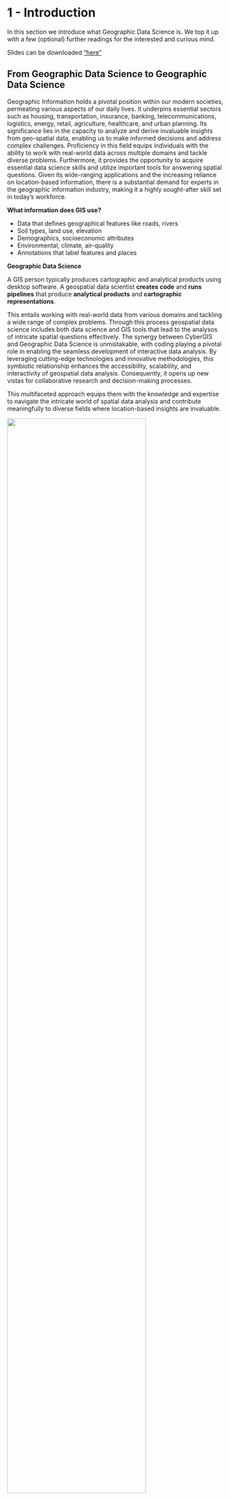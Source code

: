 # 1 - Introduction {#sec-intro}

In this section we introduce what Geographic Data Science is. We top it up with a few (optional) further readings for the interested and curious mind.

Slides can be downloaded ["here"](/html/introduction_gds.html)

## From Geographic Data Science to Geographic Data Science

Geographic Information holds a pivotal position within our modern societies, permeating various aspects of our daily lives. It underpins essential sectors such as housing, transportation, insurance, banking, telecommunications, logistics, energy, retail, agriculture, healthcare, and urban planning. Its significance lies in the capacity to analyze and derive invaluable insights from geo-spatial data, enabling us to make informed decisions and address complex challenges. Proficiency in this field equips individuals with the ability to work with real-world data across multiple domains and tackle diverse problems. Furthermore, it provides the opportunity to acquire essential data science skills and utilize important tools for answering spatial questions. Given its wide-ranging applications and the increasing reliance on location-based information, there is a substantial demand for experts in the geographic information industry, making it a highly sought-after skill set in today's workforce.

**What information does GIS use?** 

- Data that defines geographical features like roads, rivers
- Soil types, land use, elevation 
- Demographics, socioeconomic attributes 
- Environmental, climate, air-quality
- Annotations that label features and places

**Geographic Data Science**

A GIS person typically produces cartographic and analytical products using desktop software. A geospatial data scientist **creates code** and **runs pipelines** that produce **analytical products** and **cartographic representations**.

This entails working with real-world data from various domains and tackling a wide range of complex problems. Through this process geospatial data science includes both data science and GIS tools that lead to the analysos of intricate spatial questions effectively. The synergy between CyberGIS and Geographic Data Science is unmistakable, with coding playing a pivotal role in enabling the seamless development of interactive data analysis. By leveraging cutting-edge technologies and innovative methodologies, this symbiotic relationship enhances the accessibility, scalability, and interactivity of geospatial data analysis. Consequently, it opens up new vistas for collaborative research and decision-making processes.

This multifaceted approach equips them with the knowledge and expertise to navigate the intricate world of spatial data analysis and contribute meaningfully to diverse fields where location-based insights are invaluable.

![](./img/gds.png){width="80%"}

## A useful clip (cannot find it)

The following clip is taken from a keynote response by Dani Arribas-Bel at the first [Spatial Data Science Conference](https://carto.com/spatial-data-conference/2017/), organised by [CARTO](https://carto.com/) and held in Brooklyn in 2017. The talk provides a bit of background and context, which will hopefully help you understand a bit better what Geographic Data Science is.

# Open Science

## **Open Science**

Why do we care about the processes and tools we use when we do computational work? Where do the current paradigm come from? Are we on the verge of a new model? For all of this, we we have two reads to set the tone. Make sure to get those in first thing before moving on to the next bits.

-   First half of Chapter 1 in "Geographic Data Science with Python" [Geographic Thinking for Data Scientists](https://geographicdata.science/book/notebooks/01_geo_thinking.html).

-   The 2018 Atlantic piece ["The scientific paper is obsolete"](https://juliacomputing.com/docs/press_pdfs/april5.pdf) on computational notebooks, by James Somers.

## **Modern Scientific Tools**

Once we know a bit more about why we should care about the tools we use, let's dig into those that will underpin much of this course. This part is interesting in itself, but will also valuable to better understand the practical aspects of the course. Again, we have two reads here to set the tone and complement the practical introduction we saw in the Hands-on and DIY parts of the previous block. We are closing the circle here:

-   Second half of Chapter 1 in "Geographic Data Science with Python" [Geographic Thinking for Data Scientists](https://geographicdata.science/book/notebooks/01_geo_thinking.html).

-   Find a good link for computational notebook !!!

# **Further readings**

Watch: [Solving Life's Everyday Problems with Data](https://www.sciencefriday.com/segments/solving-lifes-everyday-problems-with-data/)

1. **"Doing Data Science"** by Cathy O'Neil, Rachel Schutt in  [**`HTML`**](http://shop.oreilly.com/product/0636920028529.do) or  [**`PDF`**](http://cdn.oreillystatic.com/oreilly/booksamplers/9781449358655_sampler.pdf) is a general overview of why we needed Data Science and where if came from.

2.  A slightly more technical historical perspective on where Data Science came from and where it might go can be found in David Donoho's recent overview ["50 years of Data Science"](https://www.tandfonline.com/doi/full/10.1080/10618600.2017.1384734).

3.  A geographic take on Data Science, proposing more interaction between Geography and Data Science is Alex Singelton's and Dani Arribas-Bel's [Geographic Data Science](https://onlinelibrary.wiley.com/doi/full/10.1111/gean.12194) article.
